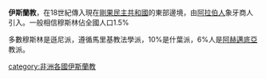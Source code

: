 {{unreferenced|time=2015-01-14T05:59:02+00:00}}
'''伊斯蘭教'''，在18世紀傳入現在[[剛果民主共和國|剛果民主共和國]]的東部邊境，由[[阿拉伯人|阿拉伯人]]象牙商人引入。一般相信穆斯林佔全國人口1.5%

多數穆斯林是遜尼派，遵循馬里基教法學派，10%是什葉派，6%人是[[阿赫邁底亞|阿赫邁底亞]]教派。

[[category:非洲各國伊斯蘭教|category:非洲各國伊斯蘭教]]